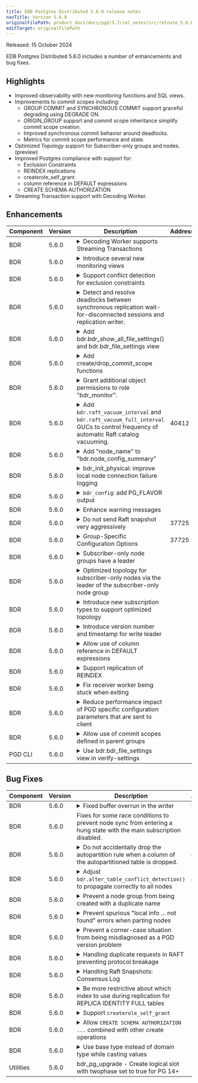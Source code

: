 ```yaml
---
title: EDB Postgres Distributed 5.6.0 release notes
navTitle: Version 5.6.0
originalFilePath: product_docs/docs/pgd/5.7/rel_notes/src/relnote_5.6.0.yml
editTarget: originalFilePath
---
```


Released: 15 October 2024

EDB Postgres Distributed 5.6.0 includes a number of enhancements and bug fixes.

## Highlights

- Improved observability with new monitoring functions and SQL views.
- Improvements to commit scopes including:
   - GROUP COMMIT and SYNCHRONOUS COMMIT support graceful degrading using DEGRADE ON.
   - ORIGIN_GROUP support and commit scope inheritance simplify commit scope creation.
   - Improved synchronous commit behavior around deadlocks.
   - Metrics for commit scope performance and state.
- Optimized Topology support for Subscriber-only groups and nodes. (preview)
- Improved Postgres compliance with support for:
    - Exclusion Constraints
    - REINDEX replications
    - createrole_self_grant
    - column reference in DEFAULT expressions
    - CREATE SCHEMA AUTHORIZATION
- Streaming Transaction support with Decoding Worker.

## Enhancements

<table class="table w-100"><thead><tr><th>Component</th><th>Version</th><th>Description</th><th width="10%">Addresses</th></tr></thead><tbody>
<tr><td>BDR</td><td>5.6.0</td><td><details><summary>Decoding Worker supports Streaming Transactions</summary><hr/><p>One of the main advantages of streaming is that the WAL sender sends the partial transaction before it commits, which reduces replication lag. Now, with streaming support, the WAL decoder does the same thing, but it streams to the LCRs segments. Eventually, the WAL sender will read the LCRs and mimic the same behavior of streaming large transactions before they commit. This provides the benefits of decoding worker, such as reduced CPU and disk space, as well as the benefits of streaming, such as reduced lag and disk space, since &quot;.spill&quot; files are not generated.
The WAL decoder always streams the transaction to LCRs, but based on downstream requests, the WAL sender either streams the transaction or just mimics the normal BEGIN..COMMIT scenario.
In addition to the normal LCRs segment files, we create streaming files with the starting names <code>TR_TXN_&lt;file-name-format&gt;</code> and <code>CAS_TXN_&lt;file-name-format&gt;</code> for each streamed transaction.</p>
</details></td><td></td></tr>
<tr><td>BDR</td><td>5.6.0</td><td><details><summary>Introduce several new monitoring views</summary><hr/><p>There are several view providing new information as well as making some
existing information easier to discover:</p>
<ul>
<li><a href="/pgd/latest/reference/catalogs-visible#bdrstat_commit_scope"><code>bdr.stat_commit_scope</code></a> : Cumulative statistics for commit scopes.</li>
<li><a href="/pgd/latest/reference/catalogs-visible#bdrstat_commit_scope_state"><code>bdr.stat_commit_scope_state</code></a> : Information about current use of commit scopes by backends.</li>
<li><a href="/pgd/latest/reference/catalogs-visible#bdrstat_receiver"><code>bdr.stat_receiver</code></a> : Per subscription receiver statistics.</li>
<li><a href="/pgd/latest/reference/catalogs-visible#bdrstat_writer"><code>bdr.stat_writer</code></a> : Per writer statistics. There can be multiple writers for each subscription. This also includes additional information about the currently applied transaction.</li>
<li><a href="/pgd/latest/reference/catalogs-visible#bdrstat_raft_state"><code>bdr.stat_raft_state</code></a> : The state of the Raft consensus on the local node.</li>
<li><a href="/pgd/latest/reference/catalogs-visible#bdrstat_raft_followers_state"><code>bdr.stat_raft_followers_state</code></a> : The state of the followers on the Raft leader node (empty on other nodes), also includes approximate clock drift between nodes.</li>
<li><a href="/pgd/latest/reference/catalogs-visible#bdrstat_worker"><code>bdr.stat_worker</code></a> : Detailed information about PGD workers, including what the operation manager worker is currently doing.</li>
<li><a href="/pgd/latest/reference/catalogs-visible#bdrstat_routing_state"><code>bdr.stat_routing_state</code></a> : The state of the connection routing which PGD Proxy uses to route the connections.</li>
<li><a href="/pgd/latest/reference/catalogs-visible#bdrstat_routing_candidate_state"><code>bdr.stat_routing_candidate_state</code></a> : Information about routing candidate nodes on the Raft leader node (empty on other nodes).</li>
</ul>
</details></td><td></td></tr>
<tr><td>BDR</td><td>5.6.0</td><td><details><summary>Support conflict detection for exclusion constraints</summary><hr/><p>This allows defining <code>EXCLUDE</code> constraint on table replicated by PGD either with
<code>CREATE TABLE</code> or with <code>ALTER TABLE</code> and uses similar conflict detection to resolve
conflicts as for <code>UNIQUE</code> constraints.</p>
</details></td><td></td></tr>
<tr><td>BDR</td><td>5.6.0</td><td><details><summary>Detect and resolve deadlocks between synchronous replication wait-for-disconnected sessions and replication writer.</summary><hr/><p>This will cancel synchronous replication wait on disconnected sessions if it deadlocks against replication, preventing deadlocks on failovers when using synchronous replication. This only affects commit scopes, not synchronous replication configured via <code>synchronous_standby_names</code>.</p>
</details></td><td></td></tr>
<tr><td>BDR</td><td>5.6.0</td><td><details><summary>Add bdr.bdr_show_all_file_settings() and bdr.bdr_file_settings view</summary><hr/><p>Fix: Correct privileges for bdr_superuser.  Creating wrapper SECURITY DEFINER functions in the bdr schema and granting access to bdr_superuser to use those:</p>
<ul>
<li>bdr.bdr_show_all_file_settings</li>
<li>bdr.bdr_file_settings</li>
</ul>
</details></td><td></td></tr>
<tr><td>BDR</td><td>5.6.0</td><td><details><summary>Add create/drop_commit_scope functions</summary><hr/><p>Add functions for creating and dropping commit scopes that will eventually deprecate the non-standard functions for adding and removing commit scopes. Notify the user that these will be deprecated in a future version, suggesting the use of the new versions.</p>
</details></td><td></td></tr>
<tr><td>BDR</td><td>5.6.0</td><td><details><summary>Grant additional object permissions to role &quot;bdr_monitor&quot;.</summary><hr/><p>Permissions for the following objects have been updated to include SELECT permissions for role &quot;bdr_monitor&quot;: bdr.node_config</p>
</details></td><td></td></tr>
<tr><td>BDR</td><td>5.6.0</td><td><details><summary>Add <code>bdr.raft_vacuum_interval</code> and <code>bdr.raft_vacuum_full_interval</code> GUCs to control frequency of automatic Raft catalog vacuuming.</summary><hr/><p>This update introduces GUCs to regulate the frequency of automatic vacuuming on the specified catalogs. The GUC <code>bdr.raft_vacuum_interval</code> determines the frequency at which tables are examined for VACUUM and ANALYZE. Autovacuum GUCs and table reloptions are utilized to ascertain the necessity of VACUUM/ANALYZE.
The <code>bdr.raft_vacuum_full_interval</code> initiates VACUUM FULL on the tables. Users have the ability to deactivate VACUUM FULL if regular VACUUM suffices to manage bloat.</p>
</details></td><td>40412</td></tr>
<tr><td>BDR</td><td>5.6.0</td><td><details><summary>Add &quot;node_name&quot; to &quot;bdr.node_config_summary&quot;</summary><hr/><p>Add &quot;node_name&quot; to the view &quot;bdr.node_config_summary&quot;. This makes it consistent with other summary views, which report the name of the object (node, group, etc.) for which the summary is being generated.</p>
</details></td><td></td></tr>
<tr><td>BDR</td><td>5.6.0</td><td><details><summary>bdr_init_physical: improve local node connection failure logging</summary><hr/><p>Ensure that bdr_init_physical emits details about connection failure if the &quot;--local-dsn&quot; parameter is syntactically correct but invalid, e.g., due to an incorrect host or port setting.</p>
</details></td><td></td></tr>
<tr><td>BDR</td><td>5.6.0</td><td><details><summary><code>bdr_config</code>: add PG_FLAVOR output</summary><hr/><p><code>bdr_config</code> now shows the PostgreSQL &quot;flavor&quot; which BDR was built against, one of:</p>
<ul>
<li>COMMUNITY</li>
<li>EPAS</li>
<li>EXTENDED</li>
<li>BDRPG</li>
</ul>
</details></td><td></td></tr>
<tr><td>BDR</td><td>5.6.0</td><td><details><summary>Enhance warning messages</summary><hr/><p>Enhance messages issued during DML and DDL lock acquisition.</p>
</details></td><td></td></tr>
<tr><td>BDR</td><td>5.6.0</td><td><details><summary>Do not send Raft snapshot very aggressively</summary><hr/><p>Avoid sending Raft snapshots too frequently as it can slow down follower nodes. Limit the snapshot rate to once in every election timeout, unless there is no other communication between the nodes, in which case send a snapshot every 1/3rd of the election timeout. This will help all nodes keep pace with the leader and improve CPU utilization.</p>
</details></td><td>37725</td></tr>
<tr><td>BDR</td><td>5.6.0</td><td><details><summary>Group-Specific Configuration Options</summary><hr/><p>It is now possible to set akk top-level and subgroup level options. The following options are available for top-both groups:</p>
<ul>
<li>check_constraints</li>
<li>enable_wal_decoder</li>
<li>num_writers</li>
<li>streaming_mode</li>
<li>enable_raft
Subgroups inherit settings from their parent group, but can override them if set in the subgroup.</li>
</ul>
</details></td><td>37725</td></tr>
<tr><td>BDR</td><td>5.6.0</td><td><details><summary>Subscriber-only node groups have a leader</summary><hr/><p>Subscriber-only node groups have a leader elected by top-level Raft. There is now a bdr.leader catalog that tracks leadership of subgroups and subscriber-only nodes. If the node that is the leader of a subscriber-only node group goes down or becomes unreachable, a new leader is elected from that group.</p>
</details></td><td></td></tr>
<tr><td>BDR</td><td>5.6.0</td><td><details><summary>Optimized topology for subscriber-only nodes via the leader of the subscriber-only node group</summary><hr/><p>Subscriber-only nodes earlier used to have subscriptions to each data node. Now if optimized topology is enabled, only the leaders of subscriber-only node groups have subscriptions to routing leaders of data node subsgroups. The subscriber only nodegroup leaders route data to other nodes of that subscriber-only nodegroup. This reduces the load on all data nodes so they do not have to send data to all subscriber-only nodes. The GUC <code>bdr.force_full_mesh=off</code> enables this optimized topology. This GUC variable is on by default, retaining pre-5.6.0 behavior.</p>
</details></td><td></td></tr>
<tr><td>BDR</td><td>5.6.0</td><td><details><summary>Introduce new subscription types to support optimized topology</summary><hr/><p>New subscription types that forward data from all nodes of the subgroup via a routing leader (mode: l), and those that forward data from the entire cluster via a subscriber-only group leader (mode: w) are introduced.</p>
</details></td><td></td></tr>
<tr><td>BDR</td><td>5.6.0</td><td><details><summary>Introduce version number and timestamp for write leader</summary><hr/><p>A write leader has a version. Every time a new leader is elected, the version is incremented and timestamp noted via Raft. This is to build a foundation for better conflict resolution.</p>
</details></td><td></td></tr>
<tr><td>BDR</td><td>5.6.0</td><td><details><summary>Allow use of column reference in DEFAULT expressions</summary><hr/><p>Using column references in default expressions is now supported, this is particularly
useful with generated columns, for example:
<code>ALTER TABLE gtest_tableoid ADD COLUMN c regclass GENERATED ALWAYS AS (tableoid) STORED;</code></p>
</details></td><td></td></tr>
<tr><td>BDR</td><td>5.6.0</td><td><details><summary>Support replication of REINDEX</summary><hr/><p>Both REINDEX and REINDEX CONCURRENTLY are now replicated commands.</p>
</details></td><td></td></tr>
<tr><td>BDR</td><td>5.6.0</td><td><details><summary>Fix receiver worker being stuck when exiting</summary><hr/><p>Receiver worker could get stuck when exiting, waiting for a writer that never
actually started. This could on rare occasions break replication after
configuration changes until Postgres was restarted.</p>
</details></td><td></td></tr>
<tr><td>BDR</td><td>5.6.0</td><td><details><summary>Reduce performance impact of PGD specific configuration parameters that are sent to client</summary><hr/><p>Changes to values of variables <code>bdr.last_committed_lsn</code>, <code>transaction_id</code>
and <code>bdr.local_node_id</code> are automatically reported to clients when using
CAMO or GROUP COMMIT. This has now been optimized to use less resources.</p>
</details></td><td></td></tr>
<tr><td>BDR</td><td>5.6.0</td><td><details><summary>Allow use of commit scopes defined in parent groups</summary><hr/><p>When there is a commit scope defined for top-level group, it can be used by
any node in a subgroup and does not need to be redefined for every subgroup
anymore. This is particularly useful when combined with <code>ORIGIN\_GROUP</code>
keyword to reduce the complexity of commit scope setup.</p>
</details></td><td></td></tr>
<tr><td>PGD CLI</td><td>5.6.0</td><td><details><summary>Use bdr.bdr_file_settings view in verify-settings</summary><hr/><p>Use bdr.bdr_file_settings view to get the current settings for the proxy.</p>
</details></td><td></td></tr>
</tbody></table>


## Bug Fixes

<table class="table w-100"><thead><tr><th>Component</th><th>Version</th><th>Description</th><th width="10%">Addresses</th></tr></thead><tbody>
<tr><td>BDR</td><td>5.6.0</td><td><details><summary>Fixed buffer overrun in the writer</summary><hr/><p>Include an extra zero byte at the end of a column value allocation in shared memory queue insert/update/delete messages.</p>
</details></td><td>98966</td></tr>
<tr><td>BDR</td><td>5.6.0</td><td>Fixes for some race conditions to prevent node sync from entering a hung state with the main subscription disabled.</td><td></td></tr>
<tr><td>BDR</td><td>5.6.0</td><td><details><summary>Do not accidentally drop the autopartition rule when a column of the autopartitioned table is dropped.</summary><hr/><p>When ALTER TABLE .. DROP COLUMN is used, the object_access_hook is fired with <code>classId</code> set to RelationRelationId, but the <code>subId</code> is set to the attribute number to differentiate it from the DROP TABLE command.</p>
<p>Therefore, we need to check the subId field to make sure that we are not performing actions that should only be triggered when a table is dropped.</p>
</details></td><td>40258</td></tr>
<tr><td>BDR</td><td>5.6.0</td><td><details><summary>Adjust <code>bdr.alter_table_conflict_detection()</code> to propagate correctly to all nodes</summary><hr/><p>Ensure that the propagation of <code>bdr.alter_table_conflict_detection()</code> (as well as the related, deprecated <code>bdr.column_timestamps_(en|dis)able()</code> functions) is carried out correctly to all logical standbys. Previously, this propagation did not occur if the logical standby was not directly attached to the node on which the functions were executed.</p>
</details></td><td>40258</td></tr>
<tr><td>BDR</td><td>5.6.0</td><td><details><summary>Prevent a node group from being created with a duplicate name</summary><hr/><p>Ensure that a nodegroup is not inadvertently created with the same name as an existing nodegroup. Failure to do so may result in a complete shutdown of the top-level Raft on all nodes, with no possibility of recovery.</p>
</details></td><td></td></tr>
<tr><td>BDR</td><td>5.6.0</td><td><details><summary>Prevent spurious &quot;local info ... not found&quot; errors when parting nodes</summary><hr/><p>Handle the absence of the expected node record gracefully when a node is being removed, the local node record might have already been deleted, but an attempt could be made to update it anyway. This resulted in harmless &quot;BDR node local info for node ... not found&quot; errors.</p>
</details></td><td></td></tr>
<tr><td>BDR</td><td>5.6.0</td><td><details><summary>Prevent a corner-case situation from being misdiagnosed as a PGD version problem</summary><hr/><p>Improve Raft error messages to handle cases where nodes may not be correctly participating in Raft.</p>
</details></td><td></td></tr>
<tr><td>BDR</td><td>5.6.0</td><td><details><summary>Handling duplicate requests in RAFT preventing protocol breakage</summary><hr/><p>When processing RAFT entries, it's crucial to handle duplicate requests properly to prevent Raft protocol issues. Duplicate requests can occur when a client retries a request that has already been accepted and applied by the Raft leader. The problem arose when the leader failed to detect the duplicate request due to historical evidence being pruned.</p>
</details></td><td>37725</td></tr>
<tr><td>BDR</td><td>5.6.0</td><td><details><summary>Handling Raft Snapshots: Consensus Log</summary><hr/><p>When installing or importing a Raft snapshot, discard the consensus log unless it contains an entry matching the snapshot's last included entry and term.</p>
</details></td><td>37725</td></tr>
<tr><td>BDR</td><td>5.6.0</td><td><details><summary>Be more restrictive about which index to use during replication for REPLICA IDENTITY FULL tables</summary><hr/><p>This fixes various index related errors during replication like:
'could not lookup equality operator for type, optype in opfamily'
or 'function &quot;amgettuple&quot; is not defined for index &quot;brinidx&quot;'</p>
</details></td><td></td></tr>
<tr><td>BDR</td><td>5.6.0</td><td><details><summary>Support <code>createrole_self_grant</code></summary><hr/><p>The <code>createrole_self_grant</code> configuration option affects inherited grants
by newly created roles. In previous versions <code>CREATE ROLE</code>/<code>CREATE USER</code>
replication would not take this into consideration, resulting in different
role privileges on different nodes.</p>
</details></td><td></td></tr>
<tr><td>BDR</td><td>5.6.0</td><td><details><summary>Allow <code>CREATE SCHEMA AUTHORIZATION ...</code> combined with other create operations</summary><hr/><p>Previously, this would throw &quot;cannot change current role within security-restricted operation&quot; error</p>
</details></td><td></td></tr>
<tr><td>BDR</td><td>5.6.0</td><td><details><summary>Use base type instead of domain type while casting values</summary><hr/><p>This prevents errors when replicating UPDATEs for domains defined as NOT VALID
where tables contain data which would not be allowed by current definition
of such domain.</p>
</details></td><td></td></tr>
<tr><td>Utilities</td><td>5.6.0</td><td>bdr_pg_upgrade - Create logical slot with twophase set to true for PG 14+</td><td></td></tr>
</tbody></table>


